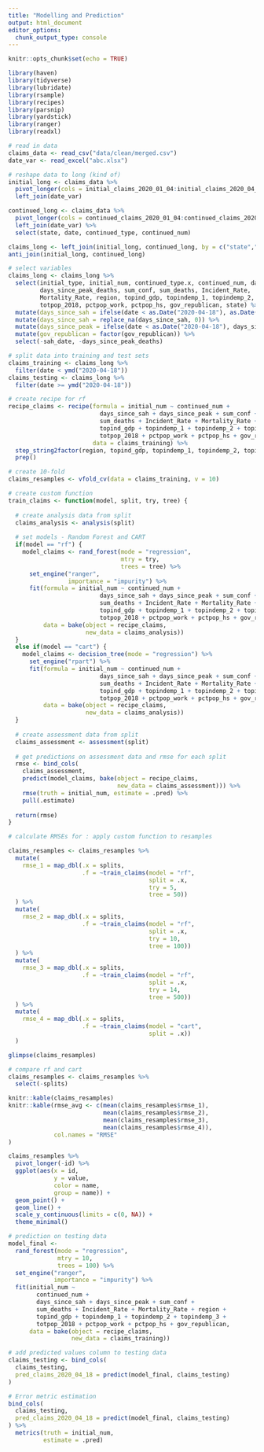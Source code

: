 ```yaml
---
title: "Modelling and Prediction"
output: html_document
editor_options: 
  chunk_output_type: console
---
```


```r

knitr::opts_chunk$set(echo = TRUE)
```

```r

library(haven)
library(tidyverse)
library(lubridate)
library(rsample)
library(recipes)
library(parsnip)
library(yardstick)
library(ranger)
library(readxl)
```

```r

# read in data
claims_data <- read_csv("data/clean/merged.csv")
date_var <- read_excel("abc.xlsx")

# reshape data to long (kind of)
initial_long <- claims_data %>%
  pivot_longer(cols = initial_claims_2020_01_04:initial_claims_2020_04_18, names_to = "initial_type", values_to = "initial_num") %>%
  left_join(date_var)

continued_long <- claims_data %>%
  pivot_longer(cols = continued_claims_2020_01_04:continued_claims_2020_04_18, names_to = "continued_type", values_to = "continued_num") %>%
  left_join(date_var) %>%
  select(state, date, continued_type, continued_num)

claims_long <- left_join(initial_long, continued_long, by = c("state","date"))
anti_join(initial_long, continued_long)

# select variables
claims_long <- claims_long %>%
  select(initial_type, initial_num, continued_type.x, continued_num, date, sah_date,
         days_since_peak_deaths, sum_conf, sum_deaths, Incident_Rate, 
         Mortality_Rate, region, topind_gdp, topindemp_1, topindemp_2, topindemp_3, 
         totpop_2018, pctpop_work, pctpop_hs, gov_republican, state) %>%
  mutate(days_since_sah = ifelse(date < as.Date("2020-04-18"), as.Date("2020-04-11") - ymd(sah_date), as.Date("2020-04-18") - ymd(sah_date))) %>%
  mutate(days_since_sah = replace_na(days_since_sah, 0)) %>%
  mutate(days_since_peak = ifelse(date < as.Date("2020-04-18"), days_since_peak_deaths - 21, days_since_peak_deaths - 14)) %>%
  mutate(gov_republican = factor(gov_republican)) %>%
  select(-sah_date, -days_since_peak_deaths)
```

```r

# split data into training and test sets
claims_training <- claims_long %>%
  filter(date < ymd("2020-04-18"))
claims_testing <- claims_long %>%
  filter(date >= ymd("2020-04-18"))

# create recipe for rf
recipe_claims <- recipe(formula = initial_num ~ continued_num +
                          days_since_sah + days_since_peak + sum_conf + 
                          sum_deaths + Incident_Rate + Mortality_Rate + region + 
                          topind_gdp + topindemp_1 + topindemp_2 + topindemp_3 + 
                          totpop_2018 + pctpop_work + pctpop_hs + gov_republican,
                        data = claims_training) %>%
  step_string2factor(region, topind_gdp, topindemp_1, topindemp_2, topindemp_3) %>%
  prep()

# create 10-fold
claims_resamples <- vfold_cv(data = claims_training, v = 10)
```

```r

# create custom function
train_claims <- function(model, split, try, tree) {
  
  # create analysis data from split
  claims_analysis <- analysis(split)
  
  # set models - Random Forest and CART
  if(model == "rf") {
    model_claims <- rand_forest(mode = "regression",
                                mtry = try,
                                trees = tree) %>%
      set_engine("ranger",
                 importance = "impurity") %>%
      fit(formula = initial_num ~ continued_num +
                          days_since_sah + days_since_peak + sum_conf + 
                          sum_deaths + Incident_Rate + Mortality_Rate + region + 
                          topind_gdp + topindemp_1 + topindemp_2 + topindemp_3 + 
                          totpop_2018 + pctpop_work + pctpop_hs + gov_republican,
          data = bake(object = recipe_claims,
                      new_data = claims_analysis))
  }
  else if(model == "cart") {
    model_claims <- decision_tree(mode = "regression") %>%
      set_engine("rpart") %>%
      fit(formula = initial_num ~ continued_num +
                          days_since_sah + days_since_peak + sum_conf + 
                          sum_deaths + Incident_Rate + Mortality_Rate + region + 
                          topind_gdp + topindemp_1 + topindemp_2 + topindemp_3 + 
                          totpop_2018 + pctpop_work + pctpop_hs + gov_republican,
          data = bake(object = recipe_claims,
                      new_data = claims_analysis))
  }
  
  # create assessment data from split
  claims_assessment <- assessment(split)
  
  # get predictions on assessment data and rmse for each split
  rmse <- bind_cols(
    claims_assessment,
    predict(model_claims, bake(object = recipe_claims,
                               new_data = claims_assessment))) %>%
    rmse(truth = initial_num, estimate = .pred) %>%
    pull(.estimate)
  
  return(rmse)
}
```

```r

# calculate RMSEs for : apply custom function to resamples

claims_resamples <- claims_resamples %>%
  mutate(
    rmse_1 = map_dbl(.x = splits,
                     .f = ~train_claims(model = "rf",
                                        split = .x,
                                        try = 5,
                                        tree = 50))
  ) %>%
  mutate(
    rmse_2 = map_dbl(.x = splits,
                     .f = ~train_claims(model = "rf",
                                        split = .x,
                                        try = 10,
                                        tree = 100))
  ) %>%
  mutate(
    rmse_3 = map_dbl(.x = splits,
                     .f = ~train_claims(model = "rf",
                                        split = .x,
                                        try = 14,
                                        tree = 500))
  ) %>%
  mutate(
    rmse_4 = map_dbl(.x = splits,
                     .f = ~train_claims(model = "cart",
                                        split = .x))
  )

glimpse(claims_resamples)

# compare rf and cart
claims_resamples <- claims_resamples %>%
  select(-splits)

knitr::kable(claims_resamples)
knitr::kable(rmse_avg <- c(mean(claims_resamples$rmse_1),
                           mean(claims_resamples$rmse_2),
                           mean(claims_resamples$rmse_3),
                           mean(claims_resamples$rmse_4)),
             col.names = "RMSE"
)
```

```r

claims_resamples %>%
  pivot_longer(-id) %>%
  ggplot(aes(x = id,
             y = value,
             color = name,
             group = name)) +
  geom_point() +
  geom_line() +
  scale_y_continuous(limits = c(0, NA)) +
  theme_minimal()
```

```r

# prediction on testing data
model_final <-
  rand_forest(mode = "regression",
              mtry = 10,
              trees = 100) %>%
  set_engine("ranger",
             importance = "impurity") %>%
  fit(initial_num ~
        continued_num +
        days_since_sah + days_since_peak + sum_conf + 
        sum_deaths + Incident_Rate + Mortality_Rate + region + 
        topind_gdp + topindemp_1 + topindemp_2 + topindemp_3 + 
        totpop_2018 + pctpop_work + pctpop_hs + gov_republican,
      data = bake(object = recipe_claims,
                  new_data = claims_training))

# add predicted values column to testing data
claims_testing <- bind_cols(
  claims_testing,
  pred_claims_2020_04_18 = predict(model_final, claims_testing)
) 

# Error metric estimation
bind_cols(
  claims_testing,
  pred_claims_2020_04_18 = predict(model_final, claims_testing)
) %>%
  metrics(truth = initial_num, 
          estimate = .pred)
```
